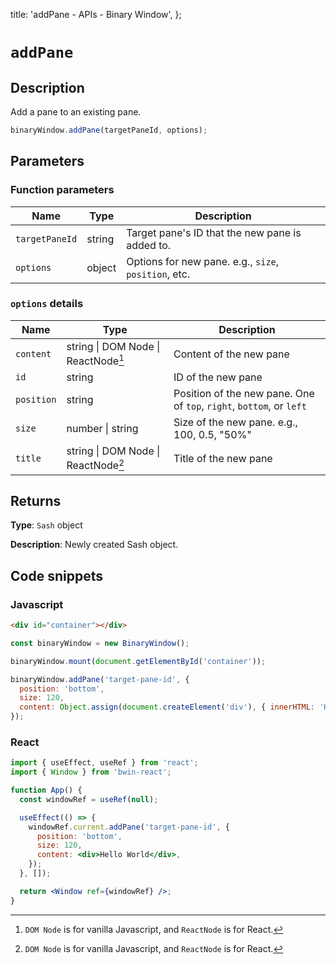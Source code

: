   title: 'addPane - APIs - Binary Window',
};

# `addPane`

## Description

Add a pane to an existing pane.

```js
binaryWindow.addPane(targetPaneId, options);
```

## Parameters

### Function parameters

| Name           | Type   | Description                                          |
| -------------- | ------ | ---------------------------------------------------- |
| `targetPaneId` | string | Target pane's ID that the new pane is added to.      |
| `options`      | object | Options for new pane. e.g., `size`, `position`, etc. |

### `options` details

| Name       | Type                                | Description                                                          |
| ---------- | ----------------------------------- | -------------------------------------------------------------------- |
| `content`  | string \| DOM Node \| ReactNode[^1] | Content of the new pane                                              |
| `id`       | string                              | ID of the new pane                                                   |
| `position` | string                              | Position of the new pane. One of `top`, `right`, `bottom`, or `left` |
| `size`     | number \| string                    | Size of the new pane. e.g., 100, 0.5, "50%"                          |
| `title`    | string \| DOM Node \| ReactNode[^1] | Title of the new pane                                                |

[^1]: `DOM Node` is for vanilla Javascript, and `ReactNode` is for React.

## Returns

**Type**: `Sash` object

**Description**: Newly created Sash object.

## Code snippets

### Javascript

```html
<div id="container"></div>
```

```js
const binaryWindow = new BinaryWindow();

binaryWindow.mount(document.getElementById('container'));

binaryWindow.addPane('target-pane-id', {
  position: 'bottom',
  size: 120,
  content: Object.assign(document.createElement('div'), { innerHTML: 'Hello World' }),
});
```

### React

```jsx
import { useEffect, useRef } from 'react';
import { Window } from 'bwin-react';

function App() {
  const windowRef = useRef(null);

  useEffect(() => {
    windowRef.current.addPane('target-pane-id', {
      position: 'bottom',
      size: 120,
      content: <div>Hello World</div>,
    });
  }, []);

  return <Window ref={windowRef} />;
}
```
